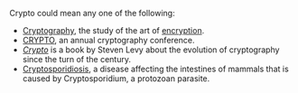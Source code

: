 Crypto could mean any one of the following:

*[[Cryptography]], the study of the art of [[encryption]].
*[[CRYPTO]], an annual cryptography conference.
*''[[Crypto: How the Code Rebels Beat the Government Saving Privacy in the Digital Age|Crypto]]'' is a book by Steven Levy about the evolution of cryptography since the turn of the century.
*[[Cryptosporidiosis]],  a disease affecting the intestines of mammals that is caused by Cryptosporidium, a protozoan parasite.

{{disambig}}